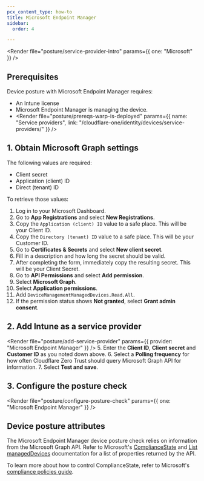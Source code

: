 ```yaml
---
pcx_content_type: how-to
title: Microsoft Endpoint Manager
sidebar:
  order: 4

---
```



<Render file="posture/service-provider-intro" params={{ one: "Microsoft" }} />

## Prerequisites

Device posture with Microsoft Endpoint Manager requires:

* An Intune license
* Microsoft Endpoint Manager is managing the device.
* <Render file="posture/prereqs-warp-is-deployed" params={{ name: "Service providers", link: "/cloudflare-one/identity/devices/service-providers/" }} />

## 1. Obtain Microsoft Graph settings

The following values are required:

* Client secret
* Application (client) ID
* Direct (tenant) ID

To retrieve those values:

1. Log in to your Microsoft Dashboard.
2. Go to **App Registrations** and select **New Registrations**.
3. Copy the `Application (client) ID` value to a safe place. This will be your Client ID.
4. Copy the `Directory (tenant) ID` value to a safe place. This will be your Customer ID.
5. Go to **Certificates & Secrets** and select **New client secret**.
6. Fill in a description and how long the secret should be valid.
7. After completing the form, immediately copy the resulting secret. This will be your Client Secret.
8. Go to **API Permissions** and select **Add permission**.
9. Select **Microsoft Graph**.
10. Select **Application permissions**.
11. Add `DeviceManagementManagedDevices.Read.All`.
12. If the permission status shows **Not granted**, select **Grant admin consent**.

## 2. Add Intune as a service provider

<Render file="posture/add-service-provider" params={{ provider: "Microsoft Endpoint Manager" }} />
5. Enter the **Client ID**, **Client secret** and **Customer ID** as you noted down above.
6. Select a **Polling frequency** for how often Cloudflare Zero Trust should query Microsoft Graph API for information.
7. Select **Test and save**.

## 3. Configure the posture check

<Render file="posture/configure-posture-check" params={{ one: "Microsoft Endpoint Manager" }} />

## Device posture attributes

The Microsoft Endpoint Manager device posture check relies on information from the Microsoft Graph API. Refer to Microsoft's [ComplianceState](https://docs.microsoft.com/en-us/graph/api/resources/intune-devices-compliancestate?view=graph-rest-1.0) and [List managedDevices](https://docs.microsoft.com/en-us/graph/api/intune-devices-manageddevice-list?view=graph-rest-1.0) documentation for a list of properties returned by the API.

To learn more about how to control ComplianceState, refer to Microsoft's [compliance policies guide](https://docs.microsoft.com/en-us/mem/intune/protect/device-compliance-get-started).
